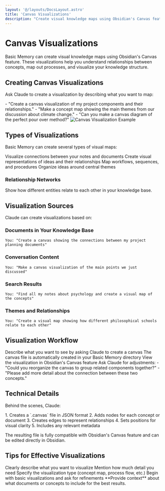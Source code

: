 ```yaml
---
layout: '@/layouts/DocsLayout.astro'
title: 'Canvas Visualizations'
description: "Create visual knowledge maps using Obsidian's Canvas feature to understand relationships between concepts"
---
```



# Canvas Visualizations

Basic Memory can create visual knowledge maps using Obsidian's Canvas feature. These visualizations help you understand relationships between concepts, map out processes, and visualize your knowledge structure.

## Creating Canvas Visualizations

Ask Claude to create a visualization by describing what you want to map:

<CardGroup cols={1}>
<Card title="Example Requests" icon="chat">
- "Create a canvas visualization of my project components and their relationships."
- "Make a concept map showing the main themes from our discussion about climate change."
- "Can you make a canvas diagram of the perfect pour over method?"
</Card>
</CardGroup>

<img src="/attachments/Canvas.png" alt="Canvas Visualization Example" />

## Types of Visualizations

Basic Memory can create several types of visual maps:

<CardGroup cols={2}>
<Card title="Document Maps" icon="file-text">
Visualize connections between your notes and documents
</Card>
<Card title="Concept Maps" icon="brain">
Create visual representations of ideas and their relationships
</Card>
<Card title="Process Diagrams" icon="workflow">
Map workflows, sequences, and procedures
</Card>
<Card title="Thematic Analysis" icon="tags">
Organize ideas around central themes
</Card>
</CardGroup>

### Relationship Networks

Show how different entities relate to each other in your knowledge base.

## Visualization Sources

Claude can create visualizations based on:

### Documents in Your Knowledge Base

```example
You: "Create a canvas showing the connections between my project planning documents"
```

### Conversation Content

```example
You: "Make a canvas visualization of the main points we just discussed"
```

### Search Results

```example
You: "Find all my notes about psychology and create a visual map of the concepts"
```

### Themes and Relationships

```example
You: "Create a visual map showing how different philosophical schools relate to each other"
```

## Visualization Workflow

<Steps>
<Step title="Request a visualization">
Describe what you want to see by asking Claude to create a canvas
</Step>
<Step title="Claude creates the canvas file">
The canvas file is automatically created in your Basic Memory directory
</Step>
<Step title="Open the file in Obsidian">
View the visualization in Obsidian's Canvas feature
</Step>
<Step title="Refine the visualization">
Ask Claude for adjustments:
- "Could you reorganize the canvas to group related components together?"
- "Please add more detail about the connection between these two concepts."
</Step>
</Steps>

## Technical Details

Behind the scenes, Claude:

<Info>
1. Creates a `.canvas` file in JSON format
2. Adds nodes for each concept or document
3. Creates edges to represent relationships
4. Sets positions for visual clarity
5. Includes any relevant metadata
</Info>

The resulting file is fully compatible with Obsidian's Canvas feature and can be edited directly in Obsidian.

## Tips for Effective Visualizations

<CardGroup cols={2}>
<Card title="Be Specific" icon="target">
Clearly describe what you want to visualize
</Card>
<Card title="Specify Detail Level" icon="zoom-in">
Mention how much detail you need
</Card>
<Card title="Mention Type" icon="shapes">
Specify the visualization type (concept map, process flow, etc.)
</Card>
<Card title="Start Simple" icon="play">
Begin with basic visualizations and ask for refinements
</Card>
</CardGroup>

<Note>
**Provide context** about what documents or concepts to include for the best results.
</Note>